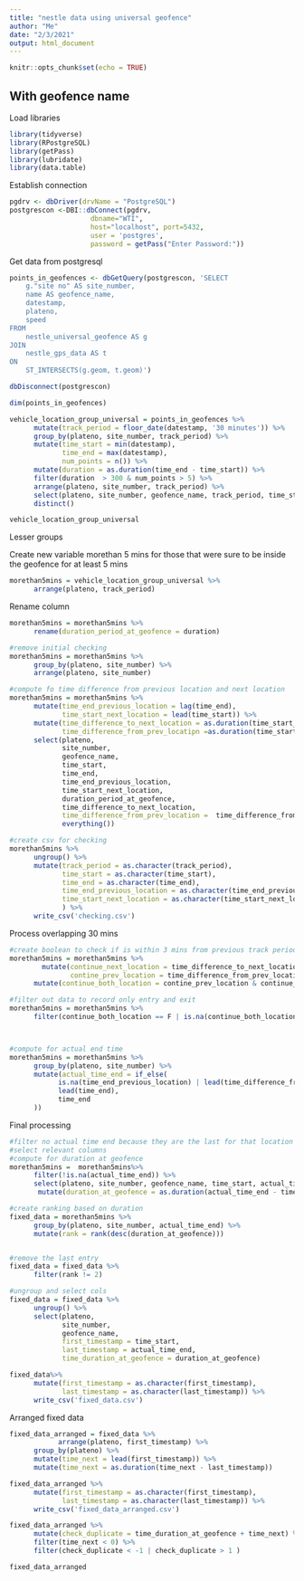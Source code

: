 ```yaml
---
title: "nestle data using universal geofence"
author: "Me"
date: "2/3/2021"
output: html_document
---
```


```r
knitr::opts_chunk$set(echo = TRUE)
```

## With geofence name

Load libraries
```r
library(tidyverse)
library(RPostgreSQL)
library(getPass)
library(lubridate)
library(data.table)
```


Establish connection
```r

pgdrv <- dbDriver(drvName = "PostgreSQL")
postgrescon <-DBI::dbConnect(pgdrv,
                    dbname="WTI",
                    host="localhost", port=5432,
                    user = 'postgres',
                    password = getPass("Enter Password:"))
```


Get data from postgresql
```r
points_in_geofences <- dbGetQuery(postgrescon, 'SELECT 
	g."site no" AS site_number,
	name AS geofence_name,
	datestamp,
	plateno,
	speed
FROM
	nestle_universal_geofence AS g
JOIN
	nestle_gps_data AS t
ON
	ST_INTERSECTS(g.geom, t.geom)')

dbDisconnect(postgrescon)
```

```r
dim(points_in_geofences)
```

```r

vehicle_location_group_universal = points_in_geofences %>%
      mutate(track_period = floor_date(datestamp, '30 minutes')) %>%
      group_by(plateno, site_number, track_period) %>%
      mutate(time_start = min(datestamp),
             time_end = max(datestamp),
             num_points = n()) %>%
      mutate(duration = as.duration(time_end - time_start)) %>%
      filter(duration  > 300 & num_points > 5) %>%
      arrange(plateno, site_number, track_period) %>%
      select(plateno, site_number, geofence_name, track_period, time_start, time_end, duration, num_points)  %>%
      distinct()

vehicle_location_group_universal
```
Lesser groups 


Create new variable morethan 5 mins for those that were sure to be inside the geofence for at least 5 mins
```r
morethan5mins = vehicle_location_group_universal %>%
      arrange(plateno, track_period)
```


Rename column
```r
morethan5mins = morethan5mins %>%
      rename(duration_period_at_geofence = duration)
```



```r

#remove initial checking
morethan5mins = morethan5mins %>%
      group_by(plateno, site_number) %>%
      arrange(plateno, site_number)

#compute fo time difference from previous location and next location
morethan5mins = morethan5mins %>%
      mutate(time_end_previous_location = lag(time_end),
             time_start_next_location = lead(time_start)) %>%
      mutate(time_difference_to_next_location = as.duration(time_start_next_location - time_end),
             time_difference_from_prev_locatipn =as.duration(time_start - time_end_previous_location)) %>%
      select(plateno,
             site_number,
             geofence_name,
             time_start, 
             time_end,
             time_end_previous_location,
             time_start_next_location,
             duration_period_at_geofence,
             time_difference_to_next_location,
             time_difference_from_prev_location =  time_difference_from_prev_locatipn,
             everything())

#create csv for checking
morethan5mins %>%
      ungroup() %>%
      mutate(track_period = as.character(track_period),
             time_start = as.character(time_start), 
             time_end = as.character(time_end), 
             time_end_previous_location = as.character(time_end_previous_location),
             time_start_next_location = as.character(time_start_next_location),
             ) %>%
      write_csv('checking.csv')
```


Process overlapping 30 mins
```r
#create boolean to check if is within 3 mins from previous track period
morethan5mins = morethan5mins %>%
        mutate(continue_next_location = time_difference_to_next_location < 200,
               contine_prev_location = time_difference_from_prev_location < 200)  %>%
      mutate(continue_both_location = contine_prev_location & continue_next_location)

#filter out data to record only entry and exit 
morethan5mins = morethan5mins %>%
      filter(continue_both_location == F | is.na(continue_both_location))



#compute for actual end time
morethan5mins = morethan5mins %>%
      group_by(plateno, site_number) %>%
      mutate(actual_time_end = if_else(
            is.na(time_end_previous_location) | lead(time_difference_from_prev_location) < duration(minutes = 5), 
            lead(time_end),
            time_end
      )) 
```

Final processing
```r
#filter no actual time end because they are the last for that location
#select relevant columns
#compute for duration at geofence
morethan5mins =  morethan5mins%>%
      filter(!is.na(actual_time_end)) %>%
      select(plateno, site_number, geofence_name, time_start, actual_time_end) %>%
       mutate(duration_at_geofence = as.duration(actual_time_end - time_start))

#create ranking based on duration
fixed_data = morethan5mins %>%
      group_by(plateno, site_number, actual_time_end) %>%
      mutate(rank = rank(desc(duration_at_geofence)))


#remove the last entry
fixed_data = fixed_data %>%
      filter(rank != 2) 

#ungroup and select cols
fixed_data = fixed_data %>%
      ungroup() %>%
      select(plateno,
             site_number,
             geofence_name,
             first_timestamp = time_start, 
             last_timestamp = actual_time_end, 
             time_duration_at_geofence = duration_at_geofence)
```


```r
fixed_data%>%
      mutate(first_timestamp = as.character(first_timestamp),
             last_timestamp = as.character(last_timestamp)) %>%
      write_csv('fixed_data.csv')
```

Arranged fixed data
```r
fixed_data_arranged = fixed_data %>%
            arrange(plateno, first_timestamp) %>%
      group_by(plateno) %>%
      mutate(time_next = lead(first_timestamp)) %>%
      mutate(time_next = as.duration(time_next - last_timestamp))

fixed_data_arranged %>%
      mutate(first_timestamp = as.character(first_timestamp),
             last_timestamp = as.character(last_timestamp)) %>%
      write_csv('fixed_data_arranged.csv')
```

```r
fixed_data_arranged %>%
      mutate(check_duplicate = time_duration_at_geofence + time_next) %>%
      filter(time_next < 0) %>%
      filter(check_duplicate < -1 | check_duplicate > 1 )
```


```r
fixed_data_arranged
```

























